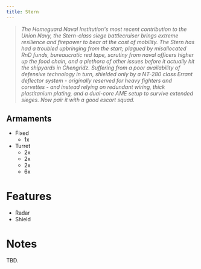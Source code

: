 ```yaml
---
title: Stern
---
```



> *The Homeguard Naval Institution's most recent contribution to the Union Navy, the Stern-class siege battlecruiser brings extreme resilience and firepower to bear at the cost of mobility. The Stern has had a troubled upbringing from the start; plagued by misallocated RnD funds, bureaucratic red tape, scrutiny from naval officers higher up the food chain, and a plethora of other issues before it actually hit the shipyards in Chengridz. Suffering from a poor availability of defensive technology in turn, shielded only by a NT-280 class Errant deflector system - originally reserved for heavy fighters and corvettes - and instead relying on redundant wiring, thick plastitanium plating, and a dual-core AME setup to survive extended sieges. Now pair it with a good escort squad.*

## Armaments

* Fixed
    * 1x <ShipWeapon weaponID="AcceleratorCannon" />
* Turret
    * 2x <ShipWeapon weaponID="BaseWeaponTurretGargoyle" />
    * 2x <ShipWeapon weaponID="WeaponTurretVulcan" />
    * 2x <ShipWeapon weaponID="BaseWeaponTurretBattlemortar" />
    * 6x <ShipWeapon weaponID="WeaponTurretMortar" />


# Features

* Radar
* Shield

# Notes

TBD.